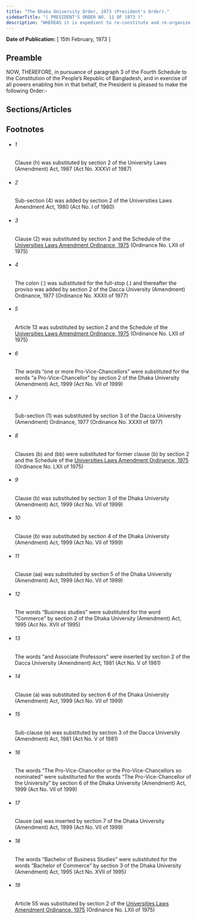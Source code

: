 ```yaml
---
title: "The Dhaka University Order, 1973 (President's Order)."
sidebarTitle: "( PRESIDENT'S ORDER NO. 11 OF 1973 )"
description: "WHEREAS it is expedient to re-constitute and re-organize the University of Dhaka for the purpose of improving the teaching and research provided thereby and the administration thereof; ♣"
---
```


**Date of Publication:** [ 15th February, 1973 ]

## Preamble

NOW, THEREFORE, in pursuance of paragraph 3 of the Fourth Schedule to the Constitution of the People’s Republic of Bangladesh, and in exercise of all powers enabling him in that behalf, the President is pleased to make the following Order:-

## Sections/Articles

## Footnotes

- ###### 1

  Clause (h) was substituted by section 2 of the University Laws (Amendment) Act, 1987 (Act No. XXXVI of 1987)

- ###### 2

  Sub-section (4) was added by section 2 of the Universities Laws Amendment Act, 1980 (Act No. I of 1980)

- ###### 3

  Clause (2) was substituted by section 2 and the Schedule of the [Universities Laws Amendment Ordinance, 1975](/act-509.html "Universities Laws Amendment Ordinance, 1975") (Ordinance No. LXII of 1975)

- ###### 4

  The colon (:) was substituted for the full-stop (.) and thereafter the proviso was added by section 2 of the Dacca University (Amendment) Ordinance, 1977 (Ordinance No. XXXII of 1977)

- ###### 5

  Article 13 was substituted by section 2 and the Schedule of the [Universities Laws Amendment Ordinance, 1975](/act-509.html "Universities Laws Amendment Ordinance, 1975") (Ordinance No. LXII of 1975)

- ###### 6

  The words “one or more Pro-Vice-Chancellors” were substituted for the words “a Pro-Vice-Chancellor” by section 2 of the Dhaka University (Amendment) Act, 1999 (Act No. VII of 1999)

- ###### 7

  Sub-section (1) was substituted by section 3 of the Dacca University (Amendment) Ordinance, 1977 (Ordinance No. XXXII of 1977)

- ###### 8

  Clauses (b) and (bb) were substituted for former clause (b) by section 2 and the Schedule of the [Universities Laws Amendment Ordinance, 1975](/act-509.html "Universities Laws Amendment Ordinance, 1975") (Ordinance No. LXII of 1975)

- ###### 9

  Clause (b) was substituted by section 3 of the Dhaka University (Amendment) Act, 1999 (Act No. VII of 1999)

- ###### 10

  Clause (b) was substituted by section 4 of the Dhaka University (Amendment) Act, 1999 (Act No. VII of 1999)

- ###### 11

  Clause (aa) was substituted by section 5 of the Dhaka University (Amendment) Act, 1999 (Act No. VII of 1999)

- ###### 12

  The words “Business studies” were substituted for the word “Commerce” by section 2 of the Dhaka University (Amendment) Act, 1995 (Act No. XVII of 1995)

- ###### 13

  The words “and Associate Professors” were inserted by section 2 of the Dacca University (Amendment) Act, 1981 (Act No. V of 1981)

- ###### 14

  Clause (a) was substituted by section 6 of the Dhaka University (Amendment) Act, 1999 (Act No. VII of 1999)

- ###### 15

  Sub-clause (e) was substituted by section 3 of the Dacca University (Amendment) Act, 1981 (Act No. V of 1981)

- ###### 16

  The words “The Pro-Vice-Chancellor or the Pro-Vice-Chancellors so nominated” were substiturted for the words “The Pro-Vice-Chancellor of the University” by section 6 of the Dhaka University (Amendment) Act, 1999 (Act No. VII of 1999)

- ###### 17

  Clause (aa) was inserted by section 7 of the Dhaka University (Amendment) Act, 1999 (Act No. VII of 1999)

- ###### 18

  The words “Bachelor of Business Studies” were substituted for the words “Bachelor of Commerce” by section 3 of the Dhaka University (Amendment) Act, 1995 (Act No. XVII of 1995)

- ###### 19

  Article 55 was substituted by section 2 of the [Universities Laws Amendment Ordinance, 1975](/act-509.html "Universities Laws Amendment Ordinance, 1975") (Ordinance No. LXII of 1975)
